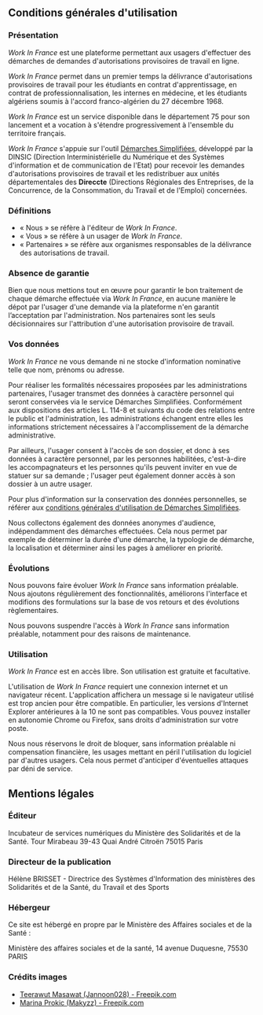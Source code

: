 ## Conditions générales d'utilisation

### Présentation

_Work In France_ est une plateforme permettant aux usagers d'effectuer des démarches de demandes d'autorisations provisoires de travail en ligne.

_Work In France_ permet dans un premier temps la délivrance d'autorisations provisoires de travail pour les étudiants en contrat d'apprentissage, en contrat de professionnalisation, les internes en médecine, et les étudiants algériens soumis à l'accord franco-algérien du 27 décembre 1968.

_Work In France_ est un service disponible dans le département 75 pour son lancement et a vocation à s'étendre progressivement à l'ensemble du territoire français.

_Work In France_ s'appuie sur l'outil [Démarches Simplifiées](https://demarches-simplifiees.fr), développé par la DINSIC (Direction Interministérielle du Numérique et des Systèmes d'information et de communication de l'Etat) pour recevoir les demandes d'autorisations provisoires de travail et les redistribuer aux unités départementales des **Direccte** (Directions Régionales des Entreprises, de la Concurrence, de la Consommation, du Travail et de l'Emploi) concernées.

### Définitions

- « Nous » se réfère à l'éditeur de _Work In France_.
- « Vous » se réfère à un usager de _Work In France_.
- « Partenaires » se réfère aux organismes responsables de la délivrance des autorisations de travail.

### Absence de garantie

Bien que nous mettions tout en œuvre pour garantir le bon traitement de chaque démarche effectuée via _Work In France_, en aucune manière le dépot par l'usager d'une demande via la plateforme n'en garantit l’acceptation par l'administration. Nos partenaires sont les seuls décisionnaires sur l'attribution d'une autorisation provisoire de travail.

### Vos données

_Work In France_ ne vous demande ni ne stocke d'information nominative telle que nom, prénoms ou adresse.

Pour réaliser les formalités nécessaires proposées par les administrations partenaires, l'usager transmet des données à caractère personnel qui seront conservées via le service Démarches Simplifiées. Conformément aux dispositions des articles L. 114-8 et suivants du code des relations entre le public et l'administration, les administrations échangent entre elles les informations strictement nécessaires à l'accomplissement de la démarche administrative.

Par ailleurs, l'usager consent à l'accès de son dossier, et donc à ses données à caractère personnel, par les personnes habilitées, c'est-à-dire les accompagnateurs et les personnes qu'ils peuvent inviter en vue de statuer sur sa demande ; l'usager peut également donner accès à son dossier à un autre usager.

Pour plus d'information sur la conservation des données personnelles, se référer aux [conditions générales d'utilisation de Démarches Simplifiées](https://tps.gitbooks.io/tps-documentation/content/conditions-generales-dutilisation.html).

Nous collectons également des données anonymes d'audience, indépendamment des démarches effectuées. Cela nous permet par exemple de déterminer la durée d'une démarche, la typologie de démarche, la localisation et déterminer ainsi les pages à améliorer en priorité.

### Évolutions

Nous pouvons faire évoluer _Work In France_ sans information préalable. Nous ajoutons régulièrement des fonctionnalités, améliorons l'interface et modifions des formulations sur la base de vos retours et des évolutions règlementaires.

Nous pouvons suspendre l'accès à _Work In France_ sans information préalable, notamment pour des raisons de maintenance.

### Utilisation

_Work In France_ est en accès libre. Son utilisation est gratuite et facultative.

L'utilisation de _Work In France_ requiert une connexion internet et un navigateur récent. L'application affichera un message si le navigateur utilisé est trop ancien pour être compatible. En particulier, les versions d'Internet Explorer antérieures à la 10 ne sont pas compatibles. Vous pouvez installer en autonomie Chrome ou Firefox, sans droits d'administration sur votre poste.

Nous nous réservons le droit de bloquer, sans information préalable ni compensation financière, les usages mettant en péril l'utilisation du logiciel par d'autres usagers. Cela nous permet d'anticiper d'éventuelles attaques par déni de service.

## Mentions légales

### Éditeur

Incubateur de services numériques du Ministère des Solidarités et de la Santé.
Tour Mirabeau
39-43 Quai André Citroën
75015 Paris

### Directeur de la publication

Hélène BRISSET - Directrice des Systèmes d'Information des ministères des Solidarités et de la Santé, du Travail et des Sports

### Hébergeur

Ce site est hébergé en propre par le Ministère des Affaires sociales et de la Santé :

Ministère des affaires sociales et de la santé, 14 avenue Duquesne, 75530 PARIS

### Crédits images

- [Teerawut Masawat (Jannoon028) - Freepik.com](https://www.freepik.com/free-photo/wallpaper-geography-nation-map-paper_1048435.htm)
- [Marina Prokic (Makyzz) - Freepik.com](https://www.freepik.com/free-vector/flat-icon-set-for-business_1063638.htm)
